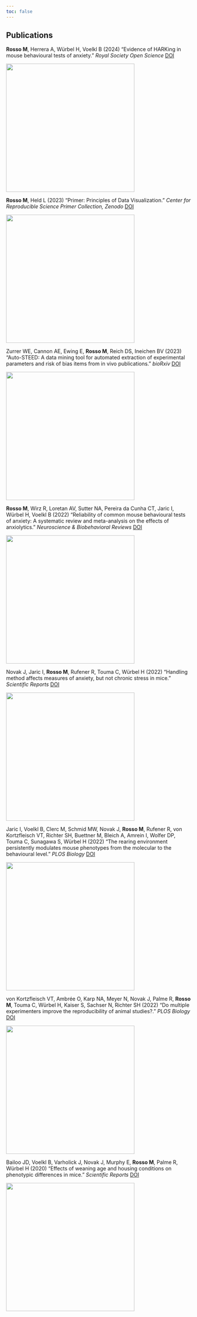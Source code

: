 ```yaml
---
toc: false
---
```


## Publications

**Rosso M**, Herrera A, Würbel H, Voelkl B (2024) "Evidence of HARKing in mouse behavioural tests of anxiety." *Royal Society Open Science* <a href="http://dx.doi.org/10.1098/rsos.231744" target="_blank">DOI</a>

![](images/pub/HARKing.jpg){fig-align="center" width="350"}

**Rosso M**, Held L (2023) "Primer: Principles of Data Visualization." *Center for Reproducible Science Primer Collection, Zenodo* <a href="https://zenodo.org/records/8354337" target="_blank">DOI</a>

![](images/pub/Primer.png){fig-align="center" width="350"}

Zurrer WE, Cannon AE, Ewing E, **Rosso M**, Reich DS, Ineichen BV (2023) "Auto-STEED: A data mining tool for automated extraction of experimental parameters and risk of bias items from in vivo publications." *bioRxiv* <a href="https://doi.org/10.1101%2F2023.02.24.529867;http://dx.doi.org/10.1101/2023.02.24.529867" target="_blank">DOI</a>

![](images/pub/STEED.png){fig-align="center" width="350"}

**Rosso M**, Wirz R, Loretan AV, Sutter NA, Pereira da Cunha CT, Jaric I, Würbel H, Voelkl B (2022) "Reliability of common mouse behavioural tests of anxiety: A systematic review and meta-analysis on the effects of anxiolytics." *Neuroscience & Biobehavioral Reviews* <a href="http://dx.doi.org/10.1016/j.neubiorev.2022.104928" target="_blank">DOI</a>

![](images/pub/Reliability.jpg){fig-align="center" width="350"}

Novak J, Jaric I, **Rosso M**, Rufener R, Touma C, Würbel H (2022) "Handling method affects measures of anxiety, but not chronic stress in mice." *Scientific Reports* <a href="https://doi.org/10.1038%2Fs41598-022-25090-9;http://dx.doi.org/10.1038/s41598-022-25090-9" target="_blank">DOI</a>

![](images/pub/Handling.png){fig-align="center" width="350"}

Jaric I, Voelkl B, Clerc M, Schmid MW, Novak J, **Rosso M**, Rufener R, von Kortzfleisch VT, Richter SH, Buettner M, Bleich A, Amrein I, Wolfer DP, Touma C, Sunagawa S, Würbel H (2022) "The rearing environment persistently modulates mouse phenotypes from the molecular to the behavioural level." *PLOS Biology* <a href="https://doi.org/10.1371%2Fjournal.pbio.3001837;http://dx.doi.org/10.1371/journal.pbio.3001837" target="_blank">DOI</a>

![](images/pub/rearing.PNG){fig-align="center" width="350"}

von Kortzfleisch VT, Ambrée O, Karp NA, Meyer N, Novak J, Palme R, **Rosso M**, Touma C, Würbel H, Kaiser S, Sachser N, Richter SH (2022) "Do multiple experimenters improve the reproducibility of animal studies?." *PLOS Biology* <a href="https://doi.org/10.1371%2Fjournal.pbio.3001564;http://dx.doi.org/10.1371/journal.pbio.3001564" target="_blank">DOI</a>

![](images/pub/multiplexp.PNG){fig-align="center" width="350"}

Bailoo JD, Voelkl B, Varholick J, Novak J, Murphy E, **Rosso M**, Palme R, Würbel H (2020) "Effects of weaning age and housing conditions on phenotypic differences in mice." *Scientific Reports* <a href="https://doi.org/10.1038%2Fs41598-020-68549-3;http://dx.doi.org/10.1038/s41598-020-68549-3" target="_blank">DOI</a>

![](images/pub/weaning.png){fig-align="center" width="350"}
